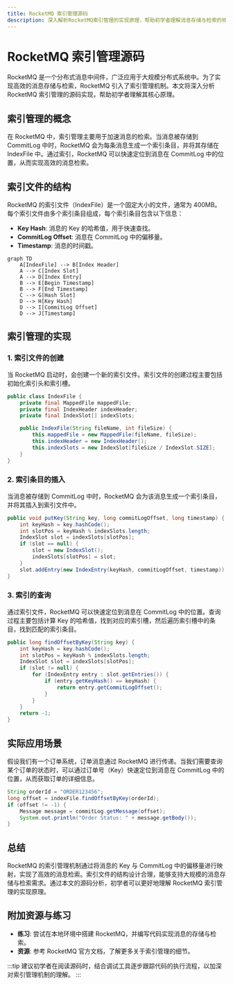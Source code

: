 ```yaml
---
title: RocketMQ 索引管理源码
description: 深入解析RocketMQ索引管理的实现原理，帮助初学者理解消息存储与检索的核心机制。
---
```


# RocketMQ 索引管理源码

RocketMQ 是一个分布式消息中间件，广泛应用于大规模分布式系统中。为了实现高效的消息存储与检索，RocketMQ 引入了索引管理机制。本文将深入分析 RocketMQ 索引管理的源码实现，帮助初学者理解其核心原理。

## 索引管理的概念

在 RocketMQ 中，索引管理主要用于加速消息的检索。当消息被存储到 CommitLog 中时，RocketMQ 会为每条消息生成一个索引条目，并将其存储在 IndexFile 中。通过索引，RocketMQ 可以快速定位到消息在 CommitLog 中的位置，从而实现高效的消息检索。

## 索引文件的结构

RocketMQ 的索引文件（IndexFile）是一个固定大小的文件，通常为 400MB。每个索引文件由多个索引条目组成，每个索引条目包含以下信息：

- **Key Hash**: 消息的 Key 的哈希值，用于快速查找。
- **CommitLog Offset**: 消息在 CommitLog 中的偏移量。
- **Timestamp**: 消息的时间戳。

```mermaid
graph TD
    A[IndexFile] --> B[Index Header]
    A --> C[Index Slot]
    A --> D[Index Entry]
    B --> E[Begin Timestamp]
    B --> F[End Timestamp]
    C --> G[Hash Slot]
    D --> H[Key Hash]
    D --> I[CommitLog Offset]
    D --> J[Timestamp]
```

## 索引管理的实现

### 1. 索引文件的创建

当 RocketMQ 启动时，会创建一个新的索引文件。索引文件的创建过程主要包括初始化索引头和索引槽。

```java
public class IndexFile {
    private final MappedFile mappedFile;
    private final IndexHeader indexHeader;
    private final IndexSlot[] indexSlots;

    public IndexFile(String fileName, int fileSize) {
        this.mappedFile = new MappedFile(fileName, fileSize);
        this.indexHeader = new IndexHeader();
        this.indexSlots = new IndexSlot[fileSize / IndexSlot.SIZE];
    }
}
```

### 2. 索引条目的插入

当消息被存储到 CommitLog 中时，RocketMQ 会为该消息生成一个索引条目，并将其插入到索引文件中。

```java
public void putKey(String key, long commitLogOffset, long timestamp) {
    int keyHash = key.hashCode();
    int slotPos = keyHash % indexSlots.length;
    IndexSlot slot = indexSlots[slotPos];
    if (slot == null) {
        slot = new IndexSlot();
        indexSlots[slotPos] = slot;
    }
    slot.addEntry(new IndexEntry(keyHash, commitLogOffset, timestamp));
}
```

### 3. 索引的查询

通过索引文件，RocketMQ 可以快速定位到消息在 CommitLog 中的位置。查询过程主要包括计算 Key 的哈希值，找到对应的索引槽，然后遍历索引槽中的条目，找到匹配的索引条目。

```java
public long findOffsetByKey(String key) {
    int keyHash = key.hashCode();
    int slotPos = keyHash % indexSlots.length;
    IndexSlot slot = indexSlots[slotPos];
    if (slot != null) {
        for (IndexEntry entry : slot.getEntries()) {
            if (entry.getKeyHash() == keyHash) {
                return entry.getCommitLogOffset();
            }
        }
    }
    return -1;
}
```

## 实际应用场景

假设我们有一个订单系统，订单消息通过 RocketMQ 进行传递。当我们需要查询某个订单的状态时，可以通过订单号（Key）快速定位到消息在 CommitLog 中的位置，从而获取订单的详细信息。

```java
String orderId = "ORDER123456";
long offset = indexFile.findOffsetByKey(orderId);
if (offset != -1) {
    Message message = commitLog.getMessage(offset);
    System.out.println("Order Status: " + message.getBody());
}
```

## 总结

RocketMQ 的索引管理机制通过将消息的 Key 与 CommitLog 中的偏移量进行映射，实现了高效的消息检索。索引文件的结构设计合理，能够支持大规模的消息存储与检索需求。通过本文的源码分析，初学者可以更好地理解 RocketMQ 索引管理的实现原理。

## 附加资源与练习

- **练习**: 尝试在本地环境中搭建 RocketMQ，并编写代码实现消息的存储与检索。
- **资源**: 参考 RocketMQ 官方文档，了解更多关于索引管理的细节。

:::tip
建议初学者在阅读源码时，结合调试工具逐步跟踪代码的执行流程，以加深对索引管理机制的理解。
:::